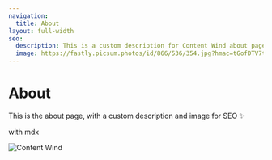 ```yaml
---
navigation:
  title: About
layout: full-width
seo:
  description: This is a custom description for Content Wind about page.
  image: https://fastly.picsum.photos/id/866/536/354.jpg?hmac=tGofDTV7tl2rprappPzKFiZ9vDh5MKj39oa2D--gqhA
---
```


# About

This is the about page, with a custom description and image for SEO ✨

with mdx

![Content Wind](https://fastly.picsum.photos/id/866/536/354.jpg?hmac=tGofDTV7tl2rprappPzKFiZ9vDh5MKj39oa2D--gqhA)

